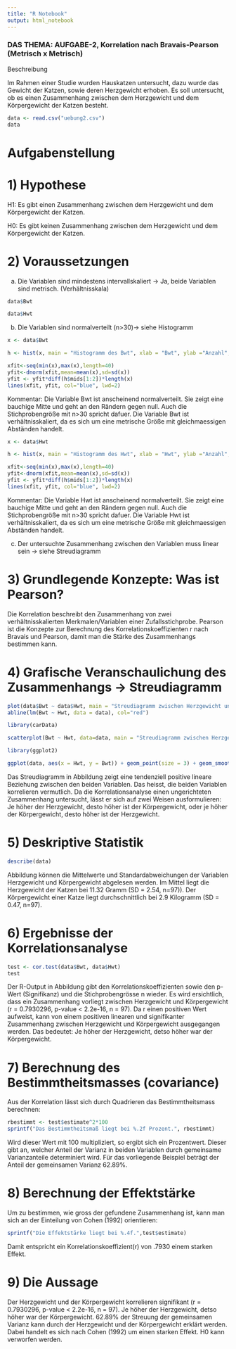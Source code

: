 ```yaml
---
title: "R Notebook"
output: html_notebook
---
```

### DAS THEMA: AUFGABE-2, Korrelation nach Bravais-Pearson (Metrisch x Metrisch)
Beschreibung

Im Rahmen einer Studie wurden Hauskatzen untersucht, dazu wurde das Gewicht der Katzen, sowie deren Herzgewicht erhoben. Es soll untersucht, ob es einen Zusammenhang zwischen dem Herzgewicht und dem Körpergewicht der Katzen besteht.

```r
data <- read.csv("uebung2.csv")
data
```


# Aufgabenstellung
# 1) Hypothese
H1: Es gibt einen Zusammenhang zwischen dem Herzgewicht und dem Körpergewicht der Katzen.

H0: Es gibt keinen Zusammenhang zwischen dem Herzgewicht und dem Körpergewicht der Katzen.

# 2) Voraussetzungen
(a) Die Variablen sind mindestens intervallskaliert -> Ja, beide Variablen sind metrisch. (Verhältnisskala)

```r
data$Bwt
```
```r
data$Hwt
```
(b) Die Variablen sind normalverteilt (n>30)-> siehe Histogramm

```r
x <- data$Bwt 

h <- hist(x, main = "Histogramm des Bwt", xlab = "Bwt", ylab ="Anzahl", col = "lightblue" ,breaks = 15)

xfit<-seq(min(x),max(x),length=40)
yfit<-dnorm(xfit,mean=mean(x),sd=sd(x))
yfit <- yfit*diff(h$mids[1:2])*length(x)
lines(xfit, yfit, col="blue", lwd=2) 
```
Kommentar: Die Variable Bwt ist anscheinend normalverteilt. Sie zeigt eine bauchige Mitte und geht an den Rändern gegen null. Auch die Stichprobengröße mit n>30 spricht dafuer. Die Variable Bwt ist verhältnisskaliert, da es sich um eine metrische Größe mit gleichmaessigen Abständen handelt.

```r
x <- data$Hwt 

h <- hist(x, main = "Histogramm des Hwt", xlab = "Hwt", ylab ="Anzahl", col = "salmon" ,breaks = 15)

xfit<-seq(min(x),max(x),length=40)
yfit<-dnorm(xfit,mean=mean(x),sd=sd(x))
yfit <- yfit*diff(h$mids[1:2])*length(x)
lines(xfit, yfit, col="blue", lwd=2)
```
Kommentar: Die Variable Hwt ist anscheinend normalverteilt. Sie zeigt eine bauchige Mitte und geht an den Rändern gegen null. Auch die Stichprobengröße mit n>30 spricht dafuer. Die Variable Hwt ist verhältnisskaliert, da es sich um eine metrische Größe mit gleichmaessigen Abständen handelt.

(c) Der untersuchte Zusammenhang zwischen den Variablen muss linear sein -> siehe Streudiagramm

# 3) Grundlegende Konzepte: Was ist Pearson?

Die Korrelation beschreibt den Zusammenhang von zwei verhältnisskalierten Merkmalen/Variablen einer Zufallsstichprobe. Pearson ist die Konzepte zur Berechnung des Korrelationskoeffizienten r nach Bravais und Pearson, damit man die Stärke des Zusammenhangs bestimmen kann.

# 4) Grafische Veranschaulichung des Zusammenhangs -> Streudiagramm

```r
plot(data$Bwt ~ data$Hwt, main = "Streudiagramm zwischen Herzgewicht und Körpergewicht", xlab = "Herzgewicht", ylab= "Körpergewicht")
abline(lm(Bwt ~ Hwt, data = data), col="red")
```
```r
library(carData)
```
```r
scatterplot(Bwt ~ Hwt, data=data, main = "Streudiagramm zwischen Herzgewicht und Körpergewicht", xlab = "Herzgewicht", ylab= "Körpergewicht")
```

```r
library(ggplot2)
```
```r
ggplot(data, aes(x = Hwt, y = Bwt)) + geom_point(size = 3) + geom_smooth(method = "lm", col = "red")
```
Das Streudiagramm in Abbildung zeigt eine tendenziell positive lineare Beziehung zwischen den beiden Variablen. Das heisst, die beiden Variablen korrelieren vermutlich. Da die Korrelationsanalyse einen ungerichteten Zusammenhang untersucht, lässt er sich auf zwei Weisen ausformulieren: Je höher der Herzgewicht, desto höher ist der Körpergewicht, oder je höher der Körpergewicht, desto höher ist der Herzgewicht.

# 5) Deskriptive Statistik

```r
describe(data)
```
Abbildung können die Mittelwerte und Standardabweichungen der Variablen Herzgewicht und Körpergewicht abgelesen werden. Im Mittel liegt die Herzgewicht der Katzen bei 11.32 Gramm (SD = 2.54, n=97)). Der Körpergewicht einer Katze liegt durchschnittlich bei 2.9 Kilogramm (SD = 0.47, n=97). 

# 6) Ergebnisse der Korrelationsanalyse

```r
test <- cor.test(data$Bwt, data$Hwt)
test
```
Der R-Output in Abbildung gibt den Korrelationskoeffizienten sowie den p-Wert (Signifikanz) und die Stichprobengrösse n wieder. Es wird ersichtlich, dass ein Zusammenhang vorliegt zwischen Herzgewicht und Körpergewicht (r = 0.7930296, p-value < 2.2e-16, n = 97). Da r einen positiven Wert aufweist, kann von einem positiven linearen und signifikanter Zusammenhang zwischen Herzgewicht und Körpergewicht ausgegangen werden. Das bedeutet: Je höher der Herzgewicht, detso höher war der Körpergewicht.

# 7) Berechnung des Bestimmtheitsmasses (covariance)

Aus der Korrelation lässt sich durch Quadrieren das Bestimmtheitsmass berechnen:

```r
rbestimmt <- test$estimate^2*100
sprintf("Das Bestimmtheitsmaß liegt bei %.2f Prozent.", rbestimmt)
```
Wird dieser Wert mit 100 multipliziert, so ergibt sich ein Prozentwert. Dieser gibt an, welcher Anteil der Varianz in beiden Variablen durch gemeinsame Varianzanteile determiniert wird. Für das vorliegende Beispiel beträgt der Anteil der gemeinsamen Varianz 62.89%.

# 8) Berechnung der Effektstärke

Um zu bestimmen, wie gross der gefundene Zusammenhang ist, kann man sich an der Einteilung von Cohen (1992) orientieren:

```r
sprintf("Die Effektstärke liegt bei %.4f.",test$estimate)
```
Damit entspricht ein Korrelationskoeffizient(r) von .7930 einem starken Effekt.

# 9) Die Aussage

Der Herzgewicht und der Körpergewicht korrelieren signifikant (r = 0.7930296, p-value < 2.2e-16, n = 97). Je höher der Herzgewicht, detso höher war der Körpergewicht. 62.89% der Streuung der gemeinsamen Varianz kann durch der Herzgewicht und der Körpergewicht erklärt werden. Dabei handelt es sich nach Cohen (1992) um einen starken Effekt. H0 kann verworfen werden.
